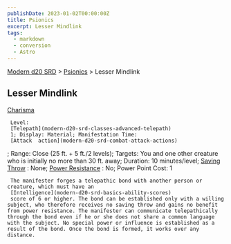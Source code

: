 ```yaml
---
publishDate: 2023-01-02T00:00:00Z
title: Psionics
excerpt: Lesser Mindlink
tags:
  - markdown
  - conversion
  - Astro
---
```


[Modern d20 SRD](/#modernD20) > [Psionics](modern-d20-srd-psionics-index) > Lesser Mindlink

## Lesser Mindlink

[Charisma](modern-d20-srd-basics-ability-scores)

     Level:
     [Telepath](modern-d20-srd-classes-advanced-telepath)
     1; Display: Material; Manifestation Time:
     [Attack  action](modern-d20-srd-combat-attack-actions)
; Range: Close (25 ft. + 5 ft./2 levels); Targets: You and one other creature who is initially no more than 30 ft. away; Duration: 10 minutes/level;
[Saving Throw](modern-d20-srd-basics-saving-throws)
: None;
[Power Resistance](modern-d20-srd-special-abilities-power-resistance)
: No; Power Point Cost: 1

     The manifester forges a telepathic bond with another person or creature, which must have an
     [Intelligence](modern-d20-srd-basics-ability-scores)
     score of 6 or higher. The bond can be established only with a willing subject, who therefore receives no saving throw and gains no benefit from power resistance. The manifester can communicate telepathically through the bond even if he or she does not share a common language with the subject. No special power or influence is established as a result of the bond. Once the bond is formed, it works over any distance.
